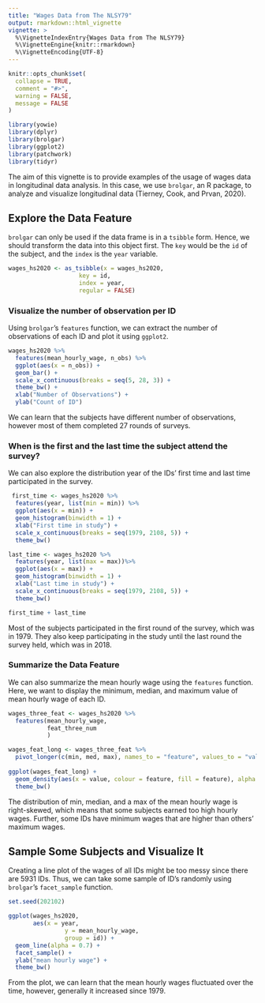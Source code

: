 ```yaml
---
title: "Wages Data from The NLSY79"
output: rmarkdown::html_vignette
vignette: >
  %\VignetteIndexEntry{Wages Data from The NLSY79}
  %\VignetteEngine{knitr::rmarkdown}
  %\VignetteEncoding{UTF-8}
---
```


```r
knitr::opts_chunk$set(
  collapse = TRUE,
  comment = "#>",
  warning = FALSE,
  message = FALSE
)
```

```r
library(yowie)
library(dplyr)
library(brolgar)
library(ggplot2)
library(patchwork)
library(tidyr)
```


The  aim of this vignette is to provide examples of the usage of wages data in longitudinal data analysis. In this case, we use `brolgar`, an R package, to analyze and visualize longitudinal data (Tierney, Cook, and Prvan, 2020).

## Explore the Data Feature

`brolgar` can only be used if the data frame is in a `tsibble` form. Hence, we should transform the data into this object first. The `key` would be the `id` of the subject, and the `index` is the `year` variable.  

```r
wages_hs2020 <- as_tsibble(x = wages_hs2020,
                    key = id,
                    index = year,
                    regular = FALSE)
```


### Visualize the number of observation per ID 

Using `brolgar`'s `features` function, we can extract the number of observations of each ID and plot it using `ggplot2`.  

```r
wages_hs2020 %>% 
  features(mean_hourly_wage, n_obs) %>%
  ggplot(aes(x = n_obs)) +
  geom_bar() +
  scale_x_continuous(breaks = seq(5, 28, 3)) +
  theme_bw() +
  xlab("Number of Observations") +
  ylab("Count of ID")
```

We can learn that the subjects have different number of observations, however most of them completed 27 rounds of surveys. 

### When is the first and the last time the subject attend the survey?

We can also explore the distribution year of the IDs' first time and last time participated in the survey. 

```r

 first_time <- wages_hs2020 %>%
  features(year, list(min = min)) %>%
  ggplot(aes(x = min)) +
  geom_histogram(binwidth = 1) +
  xlab("First time in study") +
  scale_x_continuous(breaks = seq(1979, 2108, 5)) +
  theme_bw()

last_time <- wages_hs2020 %>%
  features(year, list(max = max))%>%
  ggplot(aes(x = max)) +
  geom_histogram(binwidth = 1) +
  xlab("Last time in study") +
  scale_x_continuous(breaks = seq(1979, 2108, 5)) +
  theme_bw()

first_time + last_time
```

Most of the subjects participated in the first round of the survey, which was in 1979. They also keep participating in the study until the last round the survey held, which was in 2018. 

### Summarize the Data Feature

We can also summarize the mean hourly wage using the `features` function. Here, we want to display the minimum, median, and maximum value of mean hourly wage of each ID. 

```r
wages_three_feat <- wages_hs2020 %>%
  features(mean_hourly_wage, 
           feat_three_num
           )

wages_feat_long <- wages_three_feat %>%
  pivot_longer(c(min, med, max), names_to = "feature", values_to = "value")
  
ggplot(wages_feat_long) +
  geom_density(aes(x = value, colour = feature, fill = feature), alpha = 0.3) +
  theme_bw() 
```

The distribution of min, median, and a max of the mean hourly wage is right-skewed, which means that some subjects earned too high hourly wages. Further, some IDs have minimum wages that are higher than others' maximum wages.

## Sample Some Subjects and Visualize It

Creating a line plot of the wages of all IDs might be too messy since there are 5931 IDs. Thus, we can take some sample of ID's randomly using `brolgar`'s `facet_sample` function. 

```r
set.seed(202102)

ggplot(wages_hs2020, 
       aes(x = year,
                y = mean_hourly_wage,
                group = id)) +
  geom_line(alpha = 0.7) +
  facet_sample() +
  ylab("mean hourly wage") +
  theme_bw()
```

From the plot, we can learn that the mean hourly wages fluctuated over the time, however, generally it increased since 1979. 






